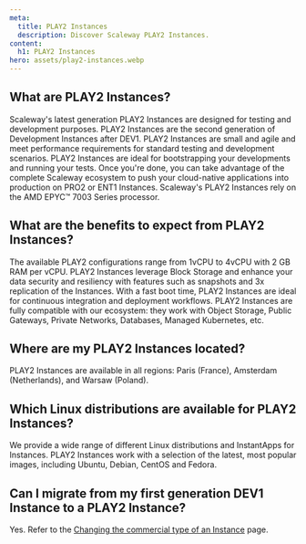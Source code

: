 ```yaml
---
meta:
  title: PLAY2 Instances
  description: Discover Scaleway PLAY2 Instances.
content:
  h1: PLAY2 Instances
hero: assets/play2-instances.webp
---
```


<Concept opened>

## What are PLAY2 Instances?
Scaleway's latest generation PLAY2 Instances are designed for testing and development purposes.
PLAY2 Instances are the second generation of Development Instances after DEV1. PLAY2 Instances are small and agile and meet performance requirements for standard testing and development scenarios.
PLAY2 Instances are ideal for bootstrapping your developments and running your tests. Once you're done, you can take advantage of the complete Scaleway ecosystem to push your cloud-native applications into production on PRO2 or ENT1 Instances. 
Scaleway's PLAY2 Instances rely on the AMD EPYC™ 7003 Series processor.

</Concept>

<Concept>

## What are the benefits to expect from PLAY2 Instances?
The available PLAY2 configurations range from 1vCPU to 4vCPU with 2 GB RAM per vCPU.
PLAY2 Instances leverage Block Storage and enhance your data security and resiliency with features such as snapshots and 3x replication of the Instances. With a fast boot time, PLAY2 Instances are ideal for continuous integration and deployment workflows.
PLAY2 Instances are fully compatible with our ecosystem: they work with Object Storage, Public Gateways, Private Networks, Databases, Managed Kubernetes, etc.

</Concept>

<Concept>

## Where are my PLAY2 Instances located?
PLAY2 Instances are available in all regions: Paris (France), Amsterdam (Netherlands), and Warsaw (Poland).

</Concept>

<Concept>

## Which Linux distributions are available for PLAY2 Instances?
We provide a wide range of different Linux distributions and InstantApps for Instances. PLAY2 Instances work with a selection of the latest, most popular images, including Ubuntu, Debian, CentOS and Fedora.

</Concept>

<Concept>

## Can I migrate from my first generation DEV1 Instance to a PLAY2 Instance?
Yes. Refer to the [Changing the commercial type of an Instance](/compute/instances/api-cli/migrating-instances/) page.

</Concept>